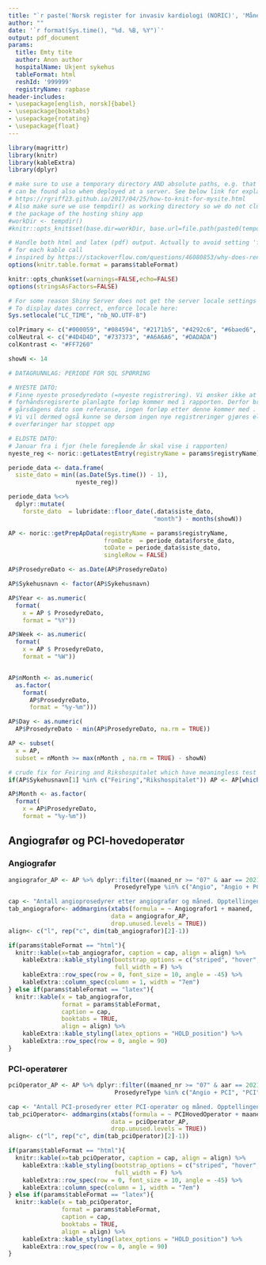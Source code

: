 ```yaml
---
title: "`r paste('Norsk register for invasiv kardiologi (NORIC)', 'Månedsrapport Angio/PCI-aktivitet for ', params$hospitalName ) `"
author: ""
date: '`r format(Sys.time(), "%d. %B, %Y")`'
output: pdf_document
params:
  title: Emty tite
  author: Anon author
  hospitalName: Ukjent sykehus
  tableFormat: html
  reshId: '999999'
  registryName: rapbase
header-includes:
- \usepackage[english, norsk]{babel}
- \usepackage{booktabs}
- \usepackage{rotating}
- \usepackage{float}
---
```


```r
library(magrittr)
library(knitr)
library(kableExtra)
library(dplyr)

# make sure to use a temporary directory AND absolute paths, e.g. that figs
# can be found also when deployed at a server. See below link for explanation
# https://rgriff23.github.io/2017/04/25/how-to-knit-for-mysite.html
# Also make sure we use tempdir() as working directory so we do not clutter
# the package of the hosting shiny app
#workDir <- tempdir()
#knitr::opts_knit$set(base.dir=workDir, base.url=file.path(paste0(tempdir(), "/")), root.dir = workDir)

# Handle both html and latex (pdf) output. Actually to avoid setting 'format'
# for each kable call
# inspired by https://stackoverflow.com/questions/46080853/why-does-rendering-a-pdf-from-rmarkdown-require-closing-rstudio-between-renders
options(knitr.table.format = params$tableFormat)

knitr::opts_chunk$set(warnings=FALSE,echo=FALSE)
options(stringsAsFactors=FALSE)

# For some reason Shiny Server does not get the server locale settings right.
# To display dates correct, enforce locale here:
Sys.setlocale("LC_TIME", "nb_NO.UTF-8")
``` 


```r

colPrimary <- c("#000059", "#084594", "#2171b5", "#4292c6", "#6baed6", "#c6dbef")
colNeutral <- c("#4D4D4D", "#737373", "#A6A6A6", "#DADADA")
colKontrast <- "#FF7260"

``` 

```r
showN <- 14
```





```r
# DATAGRUNNLAG: PERIODE FOR SQL SPØRRING

# NYESTE DATO: 
# Finne nyeste prosedyredato (=nyeste registrering). Vi ønsker ikke at 
# forhåndsregisrerte planlagte forløp kommer med i rapporten. Derfor brukes
# gårsdagens dato som referanse, ingen forløp etter denne kommer med .  
# Vi vil dermed også kunne se dersom ingen nye registreringer gjøres eller om
# overføringer har stoppet opp

# ELDSTE DATO: 
# Januar fra i fjor (hele foregående år skal vise i rapporten)
nyeste_reg <- noric::getLatestEntry(registryName = params$registryName)

periode_data <- data.frame(
  siste_dato = min((as.Date(Sys.time()) - 1), 
                   nyeste_reg)) 

periode_data %<>% 
  dplyr::mutate(
    forste_dato  = lubridate::floor_date(.data$siste_dato, 
                                         "month") - months(showN))
```




```r

AP <- noric::getPrepApData(registryName = params$registryName, 
                           fromDate  = periode_data$forste_dato, 
                           toDate = periode_data$siste_dato, 
                           singleRow = FALSE)

```



```r

AP$ProsedyreDato <- as.Date(AP$ProsedyreDato)

AP$Sykehusnavn <- factor(AP$Sykehusnavn)

```



```r

AP$Year <- as.numeric(
  format(
    x = AP $ ProsedyreDato,
    format = "%Y"))

AP$Week <- as.numeric(
  format(
    x = AP $ ProsedyreDato,
    format = "%W"))


AP$nMonth <- as.numeric(
  as.factor(
    format(
      AP$ProsedyreDato,
      format = "%y-%m")))

AP$Day <- as.numeric(
  AP$ProsedyreDato - min(AP$ProsedyreDato, na.rm = TRUE))

```

```r

AP <- subset(
  x = AP,
  subset = nMonth >= max(nMonth , na.rm = TRUE) - showN)

# crude fix for Feiring and Rikshospitalet which have meaningless test data before 2015
if(AP$Sykehusnavn[1] %in% c("Feiring","Rikshospitalet")) AP <- AP[which( AP$Year >= 2015), ]

AP$Month <- as.factor(
  format(
    x = AP$ProsedyreDato,
    format = "%y-%m"))

```

## Angiografør og PCI-hovedoperatør
### Angiografør

```r
angiografor_AP <- AP %>% dplyr::filter((maaned_nr >= "07" & aar == 2021) | aar > 2021,
                              ProsedyreType %in% c("Angio", "Angio + PCI"))
``` 

```r
cap <- "Antall angioprosedyrer etter angiografør og måned. Opptellingen er gjort ved å legge sammen prosedyretypene Angio og Angio+PCI. Kun 1. angiograf er med i opptellingen."
tab_angiografor<- addmargins(xtabs(formula = ~ Angiografor1 + maaned,
                             data = angiografor_AP,
                             drop.unused.levels = TRUE))
align<- c("l", rep("c", dim(tab_angiografor)[2]-1))

if(params$tableFormat == "html"){
  knitr::kable(x=tab_angiografor, caption = cap, align = align) %>% 
    kableExtra::kable_styling(bootstrap_options = c("striped", "hover", "condensed"),
                              full_width = F) %>% 
    kableExtra::row_spec(row = 0, font_size = 10, angle = -45) %>% 
    kableExtra::column_spec(column = 1, width = "7em")  
} else if(params$tableFormat == "latex"){
  knitr::kable(x = tab_angiografor, 
               format = params$tableFormat, 
               caption = cap,
               booktabs = TRUE,
               align = align) %>%
    kableExtra::kable_styling(latex_options = "HOLD_position") %>% 
    kableExtra::row_spec(row = 0, angle = 90)
}
```

### PCI-operatører

```r
pciOperator_AP <- AP %>% dplyr::filter((maaned_nr >= "07" & aar == 2021) | aar > 2021,
                              ProsedyreType %in% c("Angio + PCI", "PCI"))
``` 

```r
cap <- "Antall PCI-prosedyrer etter PCI-operatør og måned. Opptellingen er gjort ved å legge sammen prosedyretypene Angio+PCI og PCI. Kun 1. operator er med i opptellingen."
tab_pciOperator<- addmargins(xtabs(formula = ~ PCIHovedOperator + maaned,
                             data = pciOperator_AP,
                             drop.unused.levels = TRUE))
align<- c("l", rep("c", dim(tab_pciOperator)[2]-1))

if(params$tableFormat == "html"){
  knitr::kable(x=tab_pciOperator, caption = cap, align = align) %>% 
    kableExtra::kable_styling(bootstrap_options = c("striped", "hover", "condensed"),
                              full_width = F) %>% 
    kableExtra::row_spec(row = 0, font_size = 10, angle = -45) %>% 
    kableExtra::column_spec(column = 1, width = "7em")  
} else if(params$tableFormat == "latex"){
  knitr::kable(x = tab_pciOperator, 
               format = params$tableFormat, 
               caption = cap,
               booktabs = TRUE,
               align = align) %>%
    kableExtra::kable_styling(latex_options = "HOLD_position") %>% 
    kableExtra::row_spec(row = 0, angle = 90)
}
```
